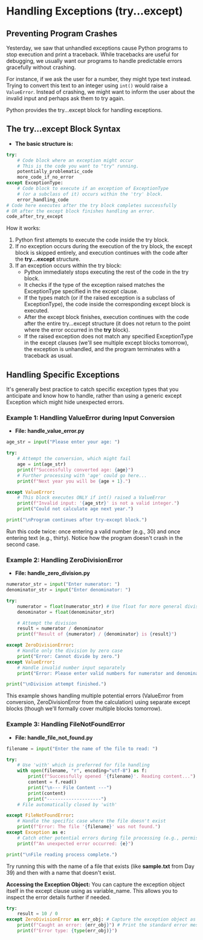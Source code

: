 
# Handling Exceptions (try...except)

## Preventing Program Crashes
<section id="preventing-program-crashes"></section>

Yesterday, we saw that unhandled exceptions cause Python programs to stop execution and print a traceback. While tracebacks are useful for debugging, we usually want our programs to handle predictable errors gracefully without crashing.

For instance, if we ask the user for a number, they might type text instead. Trying to convert this text to an integer using `int()` would raise a `ValueError`. Instead of crashing, we might want to inform the user about the invalid input and perhaps ask them to try again.

Python provides the try...except block for handling exceptions.

## The **try...except** Block Syntax
<section id="the-try-except-block-syntax"></section>

* **The basic structure is:**

```python
try:
    # Code block where an exception might occur
    # This is the code you want to "try" running.
    potentially_problematic_code
    more_code_if_no_error
except ExceptionType:
    # Code block to execute if an exception of ExceptionType
    # (or a subclass of it) occurs within the 'try' block.
    error_handling_code
# Code here executes after the try block completes successfully
# OR after the except block finishes handling an error.
code_after_try_except
```

How it works:

1.  Python first attempts to execute the code inside the try block.
2.  If no exception occurs during the execution of the try block, the except block is skipped entirely, and execution continues with the code after the **try...except** structure.
3.  If an exception occurs within the try block:
    *   Python immediately stops executing the rest of the code in the try block.
    *   It checks if the type of the exception raised matches the ExceptionType specified in the except clause.
    *   If the types match (or if the raised exception is a subclass of ExceptionType), the code inside the corresponding except block is executed.
    *   After the except block finishes, execution continues with the code after the entire try...except structure (it does not return to the point where the error occurred in the **try** block).
    *   If the raised exception does not match any specified ExceptionType in the except clauses (we'll see multiple except blocks tomorrow), the exception is unhandled, and the program terminates with a traceback as usual.

## Handling Specific Exceptions
<section id="handling-specific-exceptions"></section>

It's generally best practice to catch specific exception types that you anticipate and know how to handle, rather than using a generic except Exception which might hide unexpected errors.

### Example 1: Handling **ValueError** during Input Conversion


* **File: handle_value_error.py**
```python
age_str = input("Please enter your age: ")

try:
    # Attempt the conversion, which might fail
    age = int(age_str)
    print(f"Successfully converted age: {age}")
    # Further processing with 'age' could go here...
    print(f"Next year you will be {age + 1}.")

except ValueError:
    # This block executes ONLY if int() raised a ValueError
    print(f"Invalid input: '{age_str}' is not a valid integer.")
    print("Could not calculate age next year.")

print("\nProgram continues after try-except block.")
```

Run this code twice: once entering a valid number (e.g., 30) and once entering text (e.g., thirty). Notice how the program doesn't crash in the second case.

### Example 2: Handling **ZeroDivisionError**


* **File: handle_zero_division.py**
```python
numerator_str = input("Enter numerator: ")
denominator_str = input("Enter denominator: ")

try:
    numerator = float(numerator_str) # Use float for more general division
    denominator = float(denominator_str)

    # Attempt the division
    result = numerator / denominator
    print(f"Result of {numerator} / {denominator} is {result}")

except ZeroDivisionError:
    # Handle only the division by zero case
    print("Error: Cannot divide by zero.")
except ValueError:
    # Handle invalid number input separately
    print("Error: Please enter valid numbers for numerator and denominator.")

print("\nDivision attempt finished.")
```

This example shows handling multiple potential errors (ValueError from conversion, ZeroDivisionError from the calculation) using separate except blocks (though we'll formally cover multiple blocks tomorrow).

### Example 3: Handling **FileNotFoundError**


* **File: handle_file_not_found.py**
```python
filename = input("Enter the name of the file to read: ")

try:
    # Use 'with' which is preferred for file handling
    with open(filename, "r", encoding="utf-8") as f:
        print(f"Successfully opened '{filename}'. Reading content...")
        content = f.read()
        print("\n--- File Content ---")
        print(content)
        print("--------------------")
    # File automatically closed by 'with'

except FileNotFoundError:
    # Handle the specific case where the file doesn't exist
    print(f"Error: The file '{filename}' was not found.")
except Exception as e:
    # Catch other potential errors during file processing (e.g., permission errors)
    print(f"An unexpected error occurred: {e}")

print("\nFile reading process complete.")
```

Try running this with the name of a file that exists (like **sample.txt** from Day 39) and then with a name that doesn't exist.

 **Accessing the Exception Object:** You can capture the exception object itself in the except clause using as variable_name. This allows you to inspect the error details further if needed.
 
 ```python
 try:
     result = 10 / 0
 except ZeroDivisionError as err_obj: # Capture the exception object as 'err_obj'
     print(f"Caught an error: {err_obj}") # Print the standard error message
     print(f"Error type: {type(err_obj)}")
 ```


<Quiz questions={pythonQuiz} />
